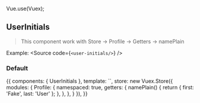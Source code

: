 Vue.use(Vuex);

<Meta title="others/UserInitials" component={UserInitials} />

## UserInitials

> This component work with Store -> Profile -> Getters -> namePlain

Example:
<Source code={`<user-initials/>`} />

### Default
<Canvas>
  <Story name="Default view">
    {{
      components: { UserInitials },
      template: `<user-initials/>`,
      store: new Vuex.Store({
        modules: {
          Profile: {
            namespaced: true,
            getters: {
              namePlain() {
                return {
                  first: 'Fake',
                  last: 'User'
                };
              },
            },
          },
        }
      }),
    }}
  </Story>
</Canvas>


